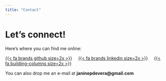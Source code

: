 ```yaml
---
title: "Contact"
---
```


# [Let's connect!]{.fourth-color}

Here's where you can find me online: 

<a class='fourth-icon' href="https://github.com/janinepdevera">{{< fa brands github size=2x >}}</a> &nbsp;&nbsp;&nbsp;
<a class='fourth-icon' href="https://www.linkedin.com/in/janinepdevera/">{{< fa brands linkedin size=2x >}}</a> &nbsp;&nbsp;&nbsp;
<a class='fourth-icon' href="https://www.hertie-school.org/en/cv-books/cv-book-2023/cv-book/student/de-vera">{{< fa building-columns size=2x >}}</a> 

You can also drop me an e-mail at **janinepdevera@gmail.com**
